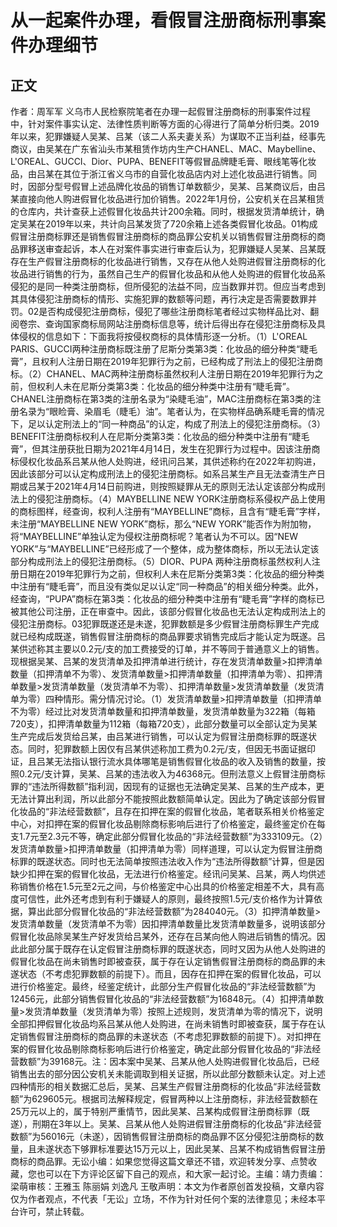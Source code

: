 # 从一起案件办理，看假冒注册商标刑事案件办理细节
## 正文
作者：周军军 义乌市人民检察院笔者在办理一起假冒注册商标的刑事案件过程中，针对案件事实认定、法律性质判断等方面的心得进行了简单分析归类。2019年以来，犯罪嫌疑人吴某、吕某（该二人系夫妻关系）为谋取不正当利益，经事先商议，由吴某在广东省汕头市某租赁作坊内生产CHANEL、MAC、Maybelline、L'OREAL、GUCCI、Dior、PUPA、BENEFIT等假冒品牌睫毛膏、眼线笔等化妆品，由吕某在其位于浙江省义乌市的自营化妆品店内对上述化妆品进行销售。同时，因部分型号假冒上述品牌化妆品的销售订单数额少，吴某、吕某商议后，由吕某直接向他人购进假冒化妆品进行加价销售。2022年1月份，公安机关在吕某租赁的仓库内，共计查获上述假冒化妆品共计200余箱。同时，根据发货清单统计，确定吴某在2019年以来，共计向吕某发货了720余箱上述各类假冒化妆品。01构成假冒注册商标罪还是销售假冒注册商标的商品罪公安机关以销售假冒注册商标的商品罪移送审查起诉，本人在对案件事实进行审查后认为，犯罪嫌疑人吴某、吕某既存在生产假冒注册商标的化妆品进行销售，又存在从他人处购进假冒注册商标的化妆品进行销售的行为，虽然自己生产的假冒化妆品和从他人处购进的假冒化妆品系侵犯的是同一种类注册商标，但所侵犯的法益不同，应当数罪并罚。但应当考虑到其具体侵犯注册商标的情形、实施犯罪的数额等问题，再行决定是否需要数罪并罚。02是否构成侵犯注册商标，侵犯了哪些注册商标笔者经过实物样品比对、翻阅卷宗、查询国家商标局网站注册商标信息等，统计后得出存在侵犯注册商标及具体侵权的信息如下：下面我将按侵权商标的具体情形逐一分析。（1）L'OREAL PARIS、GUCCI两种注册商标既注册了尼斯分类第3类：化妆品的细分种类“睫毛膏”，且权利人注册日期在2019年犯罪行为之前，已经构成了刑法上的侵犯注册商标。（2）CHANEL、MAC两种注册商标虽然权利人注册日期在2019年犯罪行为之前，但权利人未在尼斯分类第3类：化妆品的细分种类中注册有“睫毛膏”。CHANEL注册商标在第3类的注册名录为“染睫毛油”，MAC注册商标在第3类的注册名录为“眼睑膏、染眉毛（睫毛）油”。笔者认为，在实物样品确系睫毛膏的情况下，足以认定刑法上的“同一种商品”的认定，构成了刑法上的侵犯注册商标。（3）BENEFIT注册商标权利人在尼斯分类第3类：化妆品的细分种类中注册有“睫毛膏”，但其注册获批日期为2021年4月14日，发生在犯罪行为过程中。因该注册商标侵权化妆品系吕某从他人处购进，经讯问吕某，其供述称约在2022年初购进，因此该部分可以认定构成刑法上的侵犯注册商标。如系吕某生产且无法查清生产日期或吕某于2021年4月14日前购进，则按照疑罪从无的原则无法认定该部分构成刑法上的侵犯注册商标。（4）MAYBELLINE NEW YORK注册商标系侵权产品上使用的商标图样，经查询，权利人注册有“MAYBELLINE”商标，且含有“睫毛膏”字样，未注册“MAYBELLINE NEW YORK”商标，那么“NEW YORK”能否作为附加物，将“MAYBELLINE”单独认定为侵权注册商标呢？笔者认为不可以。因“NEW YORK”与“MAYBELLINE”已经形成了一个整体，成为整体商标，所以无法认定该部分构成刑法上的侵犯注册商标。（5）DIOR、PUPA 两种注册商标虽然权利人注册日期在2019年犯罪行为之前，但权利人未在尼斯分类第3类：化妆品的细分种类中注册有“睫毛膏”，而且没有类似足以认定“同一种商品”的相关细分种类。此外，经查询，“PUPA”商标在第3类：化妆品的细分种类中注册有“睫毛膏”字样的商标已被其他公司注册，正在审查中。因此，该部分假冒化妆品也无法认定构成刑法上的侵犯注册商标。03犯罪既遂还是未遂，犯罪数额是多少假冒注册商标罪生产完成就已经构成既遂，销售假冒注册商标的商品罪要求销售完成后才能认定为既遂。吕某供述称其主要以0.2元/支的加工费接受的订单，并不等同于普通意义上的销售。现根据吴某、吕某的发货清单及扣押清单进行统计，存在发货清单数量>扣押清单数量（扣押清单不为零）、发货清单数量>扣押清单数量（扣押清单为零）、扣押清单数量>发货清单数量（发货清单不为零）、扣押清单数量>发货清单数量（发货清单为零）四种情形。需分情况讨论。（1）发货清单数量>扣押清单数量（扣押清单不为零）经过比对发货清单数量和扣押清单数量，发货清单数量为322箱（每箱720支），扣押清单数量为112箱（每箱720支），此部分数量可以全部认定为吴某生产完成后发货给吕某，由吕某进行销售，可以认定为假冒注册商标罪的既遂状态。同时，犯罪数额上因仅有吕某供述称加工费为0.2元/支，但因无书面证据印证，且吕某无法指认银行流水具体哪笔是销售假冒化妆品的收入及销售的数量，按照0.2元/支计算，吴某、吕某的违法收入为46368元。但刑法意义上假冒注册商标罪的“违法所得数额”指利润，因现有的证据也无法确定吴某、吕某的生产成本，更无法计算出利润，所以此部分不能按照此数额简单认定。因此为了确定该部分假冒化妆品的“非法经营数额”，且存在扣押在案的假冒化妆品，笔者联系相关价格鉴定中心，对扣押在案的假冒化妆品剔除商标影响后进行了价格鉴定，最终鉴定价在每支1.7元至2.3元不等，确定此部分假冒化妆品的“非法经营数额”为333109元。（2）发货清单数量>扣押清单数量（扣押清单为零）同样道理，可以认定为假冒注册商标罪的既遂状态。同时也无法简单按照违法收入作为“违法所得数额”计算，但是因缺少扣押在案的假冒化妆品，无法进行价格鉴定。经讯问吴某、吕某，两人均供述称销售价格在1.5元至2元之间，与价格鉴定中心出具的价格鉴定相差不大，具有高度可信性，此外还考虑到有利于嫌疑人的原则，最终按照1.5元/支价格作为计算依据，算出此部分假冒化妆品的“非法经营数额”为284040元。（3）扣押清单数量>发货清单数量（发货清单不为零）因扣押清单数量比发货清单数量多，说明该部分假冒化妆品除吴某生产好发货给吕某外，还存在吕某向他人购进后销售的情况。因此此部分属于既存在认定假冒注册商标罪的既遂状态，同时又因为从他人处购进的假冒化妆品在尚未销售时即被查获，属于存在认定销售假冒注册商标的商品罪的未遂状态（不考虑犯罪数额的前提下）。而且，因存在扣押在案的假冒化妆品，可以进行价格鉴定。最终，经鉴定统计，此部分生产假冒化妆品的“非法经营数额”为12456元，此部分销售假冒化妆品的“非法经营数额”为16848元。（4）扣押清单数量>发货清单数量（发货清单为零）按照上述规则，发货清单为零的情况下，说明全部扣押假冒化妆品均系吕某从他人处购进，在尚未销售时即被查获，属于存在认定销售假冒注册商标的商品罪的未遂状态（不考虑犯罪数额的前提下）。对扣押在案的假冒化妆品剔除商标影响后进行价格鉴定，确定此部分假冒化妆品的“非法经营数额”为39168元。注：因本案中吴某、吕某从他人处购进假冒化妆品后，已经销售出去的部分因公安机关未能调取到相关证据，所以此部分数额未认定。对上述四种情形的相关数据汇总后，吴某、吕某生产假冒注册商标的化妆品“非法经营数额”为629605元。根据司法解释规定，假冒两种以上注册商标，非法经营数额在25万元以上的，属于特别严重情节，因此吴某、吕某构成假冒注册商标罪（既遂），刑期在3年以上。吴某、吕某从他人处购进假冒注册商标的化妆品“非法经营数额”为56016元（未遂），因销售假冒注册商标的商品罪不区分侵犯注册商标的数量，且未遂状态下够罪标准要达15万元以上，因此吴某、吕某不构成销售假冒注册商标的商品罪。无讼小编：如果您觉得这篇文章还不错，欢迎转发分享、点赞收藏，您也可以在下方评论区留下自己的观点，和大家一起讨论。主编：靖力责编：梁萌审核：王雅玉 陈丽娟 刘逸凡 王敬声明：本文为作者原创首发投稿，文章内容仅为作者观点，不代表「无讼」立场，不作为针对任何个案的法律意见；未经本平台许可，禁止转载。
